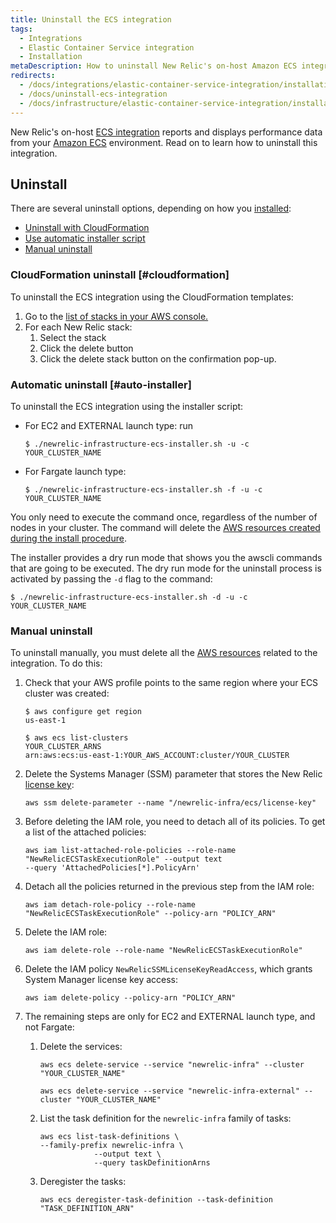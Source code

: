 ```yaml
---
title: Uninstall the ECS integration
tags:
  - Integrations
  - Elastic Container Service integration
  - Installation
metaDescription: How to uninstall New Relic's on-host Amazon ECS integration.
redirects:
  - /docs/integrations/elastic-container-service-integration/installation/uninstall-ecs-integration
  - /docs/uninstall-ecs-integration
  - /docs/infrastructure/elastic-container-service-integration/installation/uninstall-ecs-integration
---
```


New Relic's on-host [ECS integration](/docs/introduction-amazon-ecs-integration) reports and displays performance data from your [Amazon ECS](https://docs.aws.amazon.com/ecs/index.html) environment. Read on to learn how to uninstall this integration.

## Uninstall

There are several uninstall options, depending on how you [installed](/docs/install-ecs-integration#install-ec2):

* [Uninstall with CloudFormation](#cloudformation)
* [Use automatic installer script](#auto-installer)
* [Manual uninstall](#manual-uninstall)

### CloudFormation uninstall [#cloudformation]

To uninstall the ECS integration using the CloudFormation templates:

1. Go to the [list of stacks in your AWS console.](https://console.aws.amazon.com/cloudformation/home?#/stacks?filteringText=&filteringStatus=active&viewNested=true&hideStacks=false)
2. For each New Relic stack:
   1. Select the stack
   2. Click the delete button
   3. Click the delete stack button on the confirmation pop-up.

### Automatic uninstall [#auto-installer]

To uninstall the ECS integration using the installer script:

* For EC2 and EXTERNAL launch type: run

  ```
  $ ./newrelic-infrastructure-ecs-installer.sh -u -c YOUR_CLUSTER_NAME
  ```
* For Fargate launch type:

  ```
  $ ./newrelic-infrastructure-ecs-installer.sh -f -u -c YOUR_CLUSTER_NAME
  ```

You only need to execute the command once, regardless of the number of nodes in your cluster. The command will delete the [AWS resources created during the install procedure](/docs/install-ecs-integration#aws-resources).

The installer provides a dry run mode that shows you the awscli commands that are going to be executed. The dry run mode for the uninstall process is activated by passing the `-d` flag to the command:

```
$ ./newrelic-infrastructure-ecs-installer.sh -d -u -c YOUR_CLUSTER_NAME
```

### Manual uninstall

To uninstall manually, you must delete all the [AWS resources](/docs/install-ecs-integration#aws-resources) related to the integration. To do this:

1. Check that your AWS profile points to the same region where your ECS cluster was created:

   ```
   $ aws configure get region
   us-east-1

   $ aws ecs list-clusters
   YOUR_CLUSTER_ARNS	
   arn:aws:ecs:us-east-1:YOUR_AWS_ACCOUNT:cluster/YOUR_CLUSTER
   ```
2. Delete the Systems Manager (SSM) parameter that stores the New Relic [license key](/docs/apis/intro-apis/new-relic-api-keys/#license-key):

   ```
   aws ssm delete-parameter --name "/newrelic-infra/ecs/license-key"
   ```
3. Before deleting the IAM role, you need to detach all of its policies. To get a list of the attached policies:

   ```
   aws iam list-attached-role-policies --role-name "NewRelicECSTaskExecutionRole" --output text
   --query 'AttachedPolicies[*].PolicyArn'
   ```
4. Detach all the policies returned in the previous step from the IAM role:

   ```
   aws iam detach-role-policy --role-name "NewRelicECSTaskExecutionRole" --policy-arn "POLICY_ARN"
   ```
5. Delete the IAM role:

   ```
   aws iam delete-role --role-name "NewRelicECSTaskExecutionRole"
   ```
6. Delete the IAM policy `NewRelicSSMLicenseKeyReadAccess`, which grants System Manager license key access:

   ```
   aws iam delete-policy --policy-arn "POLICY_ARN"
   ```
7. The remaining steps are only for EC2 and EXTERNAL launch type, and not Fargate:

   1. Delete the services:

      ```
      aws ecs delete-service --service "newrelic-infra" --cluster "YOUR_CLUSTER_NAME"
      ```

      ```
      aws ecs delete-service --service "newrelic-infra-external" --cluster "YOUR_CLUSTER_NAME"
      ```
   2. List the task definition for the `newrelic-infra` family of tasks:

      ```
      aws ecs list-task-definitions \
      --family-prefix newrelic-infra \
                  --output text \
                  --query taskDefinitionArns
      ```
   3. Deregister the tasks:

      ```
      aws ecs deregister-task-definition --task-definition "TASK_DEFINITION_ARN"
      ```
